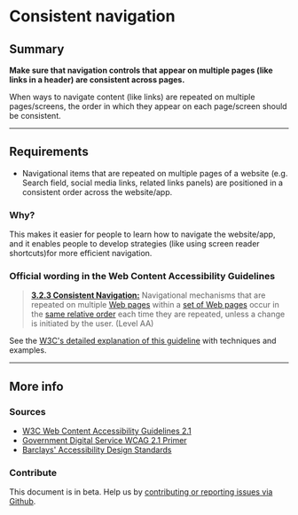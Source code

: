 
# Consistent navigation

## Summary

**Make sure that navigation controls that appear on multiple pages (like links in a header) are consistent across pages.**

When ways to navigate content (like links) are repeated on multiple pages/screens, the order in which they appear on each page/screen should be consistent.

---

## Requirements

* Navigational items that are repeated on multiple pages of a website (e.g. Search field, social media links, related links panels) are positioned in a consistent order across the website/app.

### Why?

This makes it easier for people to learn how to navigate the website/app, and it enables people to develop strategies (like using screen reader shortcuts)for more efficient navigation.

### Official wording in the Web Content Accessibility Guidelines

> [**3.2.3 Consistent Navigation:**](https://www.w3.org/TR/UNDERSTANDING-WCAG20/consistent-behavior-consistent-locations.html) Navigational mechanisms that are repeated on multiple [Web pages](https://www.w3.org/TR/UNDERSTANDING-WCAG20/consistent-behavior-consistent-locations.html#webpagedef) within a [set of Web pages](https://www.w3.org/TR/UNDERSTANDING-WCAG20/consistent-behavior-consistent-locations.html#set-of-web-pagesdef) occur in the [same relative order](https://www.w3.org/TR/UNDERSTANDING-WCAG20/consistent-behavior-consistent-locations.html#samerelorderdef) each time they are repeated, unless a change is initiated by the user. (Level AA)

See the [W3C's detailed explanation of this guideline](https://www.w3.org/TR/UNDERSTANDING-WCAG20/consistent-behavior-consistent-locations.html) with techniques and examples.

---

## More info

### Sources

* [W3C Web Content Accessibility Guidelines 2.1](https://www.w3.org/TR/WCAG21/)
* [Government Digital Service WCAG 2.1 Primer](https://alphagov.github.io/wcag-primer/)
* [Barclays' Accessibility Design Standards](https://home.barclays/who-we-are/our-suppliers/our-requirements-of-external-suppliers/)

### Contribute

This document is in beta. Help us by [contributing or reporting issues via Github](https://github.com/web-accessibility-io/web-accessibility.io).
